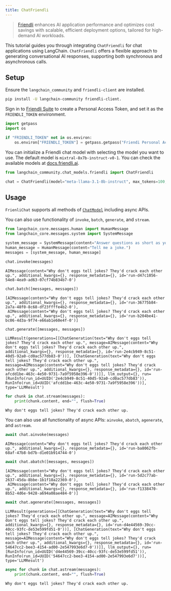 ```yaml
---
title: ChatFriendli
---
```


> [Friendli](https://friendli.ai/) enhances AI application performance and optimizes cost savings with scalable, efficient deployment options, tailored for high-demand AI workloads.

This tutorial guides you through integrating `ChatFriendli` for chat applications using LangChain. `ChatFriendli` offers a flexible approach to generating conversational AI responses, supporting both synchronous and asynchronous calls.

## Setup

Ensure the `langchain_community` and `friendli-client` are installed.

```sh
pip install -U langchain-community friendli-client.
```

Sign in to [Friendli Suite](https://suite.friendli.ai/) to create a Personal Access Token, and set it as the `FRIENDLI_TOKEN` environment.

```python
import getpass
import os

if "FRIENDLI_TOKEN" not in os.environ:
    os.environ["FRIENDLI_TOKEN"] = getpass.getpass("Friendi Personal Access Token: ")
```

You can initialize a Friendli chat model with selecting the model you want to use. The default model is `mixtral-8x7b-instruct-v0-1`. You can check the available models at [docs.friendli.ai](https://docs.periflow.ai/guides/serverless_endpoints/pricing#text-generation-models).

```python
from langchain_community.chat_models.friendli import ChatFriendli

chat = ChatFriendli(model="meta-llama-3.1-8b-instruct", max_tokens=100, temperature=0)
```

## Usage

`FrienliChat` supports all methods of [`ChatModel`](/oss/python/langchain/models) including async APIs.

You can also use functionality of  `invoke`, `batch`, `generate`, and `stream`.

```python
from langchain_core.messages.human import HumanMessage
from langchain_core.messages.system import SystemMessage

system_message = SystemMessage(content="Answer questions as short as you can.")
human_message = HumanMessage(content="Tell me a joke.")
messages = [system_message, human_message]

chat.invoke(messages)
```

```output
AIMessage(content="Why don't eggs tell jokes? They'd crack each other up.", additional_kwargs={}, response_metadata={}, id='run-d47c1056-54e8-4ea9-ad63-07cf74b834b7-0')
```

```python
chat.batch([messages, messages])
```

```output
[AIMessage(content="Why don't eggs tell jokes? They'd crack each other up.", additional_kwargs={}, response_metadata={}, id='run-36775b84-2a7a-48f0-8c68-df23ffffe4b2-0'),
 AIMessage(content="Why don't eggs tell jokes? They'd crack each other up.", additional_kwargs={}, response_metadata={}, id='run-b204be41-bc06-4d3a-9f74-e66ab1e60e4f-0')]
```

```python
chat.generate([messages, messages])
```

```output
LLMResult(generations=[[ChatGeneration(text="Why don't eggs tell jokes? They'd crack each other up.", message=AIMessage(content="Why don't eggs tell jokes? They'd crack each other up.", additional_kwargs={}, response_metadata={}, id='run-2e4cb949-8c51-40d5-92a0-cd0ac577db83-0'))], [ChatGeneration(text="Why don't eggs tell jokes? They'd crack each other up.", message=AIMessage(content="Why don't eggs tell jokes? They'd crack each other up.", additional_kwargs={}, response_metadata={}, id='run-afcdd1be-463c-4e50-9731-7a9f5958e396-0'))]], llm_output={}, run=[RunInfo(run_id=UUID('2e4cb949-8c51-40d5-92a0-cd0ac577db83')), RunInfo(run_id=UUID('afcdd1be-463c-4e50-9731-7a9f5958e396'))], type='LLMResult')
```

```python
for chunk in chat.stream(messages):
    print(chunk.content, end="", flush=True)
```

```output
Why don't eggs tell jokes? They'd crack each other up.
```

You can also use all functionality of async APIs: `ainvoke`, `abatch`, `agenerate`, and `astream`.

```python
await chat.ainvoke(messages)
```

```output
AIMessage(content="Why don't eggs tell jokes? They'd crack each other up.", additional_kwargs={}, response_metadata={}, id='run-ba8062fb-68af-47b8-bd7b-d1e01b914744-0')
```

```python
await chat.abatch([messages, messages])
```

```output
[AIMessage(content="Why don't eggs tell jokes? They'd crack each other up.", additional_kwargs={}, response_metadata={}, id='run-5d2c77ab-2637-45da-8bbe-1b1f18a22369-0'),
 AIMessage(content="Why don't eggs tell jokes? They'd crack each other up.", additional_kwargs={}, response_metadata={}, id='run-f1338470-8b52-4d6e-9428-a694a08ae484-0')]
```

```python
await chat.agenerate([messages, messages])
```

```output
LLMResult(generations=[[ChatGeneration(text="Why don't eggs tell jokes? They'd crack each other up.", message=AIMessage(content="Why don't eggs tell jokes? They'd crack each other up.", additional_kwargs={}, response_metadata={}, id='run-d4e44569-39cc-40cc-93fc-de53e599fd51-0'))], [ChatGeneration(text="Why don't eggs tell jokes? They'd crack each other up.", message=AIMessage(content="Why don't eggs tell jokes? They'd crack each other up.", additional_kwargs={}, response_metadata={}, id='run-54647cc2-bee3-4154-ad00-2e547993e6d7-0'))]], llm_output={}, run=[RunInfo(run_id=UUID('d4e44569-39cc-40cc-93fc-de53e599fd51')), RunInfo(run_id=UUID('54647cc2-bee3-4154-ad00-2e547993e6d7'))], type='LLMResult')
```

```python
async for chunk in chat.astream(messages):
    print(chunk.content, end="", flush=True)
```

```output
Why don't eggs tell jokes? They'd crack each other up.
```
